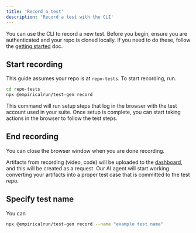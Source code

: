 ```yaml
---
title: 'Record a test'
description: 'Record a test with the CLI'
---
```


You can use the CLI to record a new test. Before you begin, ensure you are authenticated and your repo is cloned locally. If you need to do these, follow the [getting started](./get-started) doc.

## Start recording

This guide assumes your repo is at `repo-tests`. To start recording, run.

```sh
cd repo-tests
npx @empiricalrun/test-gen record
```

This command will run setup steps that log in the browser with the test account used in your suite. Once setup is complete, you can start taking actions in the browser to follow the test steps.

## End recording

You can close the browser window when you are done recording.

Artifacts from recording (video, code) will be uploaded to the [dashboard](https://dash.empirical.run/), and this will be created as a request. Our AI agent will start working converting your artifacts into a proper test case that is committed to the test repo.

## Specify test name

You can 

```sh
npx @empiricalrun/test-gen record --name "example test name"
```
